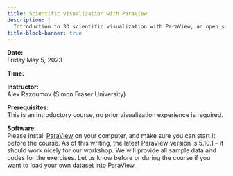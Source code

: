 ```yaml
---
title: Scientific visualization with ParaView
description: |
  Introduction to 3D scientific visualization with ParaView, an open source, multi-platform data analysis and visualization tool designed to run on a variety of hardware from an individual laptop to large supercomputers. With ParaView users can interactively visualize 2D and 3D data sets defined on structured, adaptive and unstructured meshes or particles, animate these datasets in time, and manipulate them with a variety of filters. ParaView supports both interactive (GUI) and scripted (including offscreen) visualization, and is an easy and fun tool to learn.
title-block-banner: true
---
```


:::{.topdef}

**Date:** \
Friday May 5, 2023

**Time:** \

**Instructor:** \
Alex Razoumov (Simon Fraser University)

**Prerequisites:** \
This is an introductory course, no prior visualization experience is required.

**Software:** \
Please install [ParaView](https://www.paraview.org/download) on your computer, and make sure you can start it before the course. As of this writing, the latest ParaView version is 5.10.1 – it should work nicely for our workshop. We will provide all sample data and codes for the exercises. Let us know before or during the course if you want to load your own dataset into ParaView.

:::

